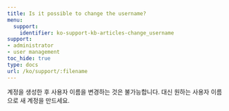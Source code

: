 ---
title: Is it possible to change the username?
menu:
  support:
    identifier: ko-support-kb-articles-change_username
support:
- administrator
- user management
toc_hide: true
type: docs
url: /ko/support/:filename
---

계정을 생성한 후 사용자 이름을 변경하는 것은 불가능합니다. 대신 원하는 사용자 이름으로 새 계정을 만드세요.
